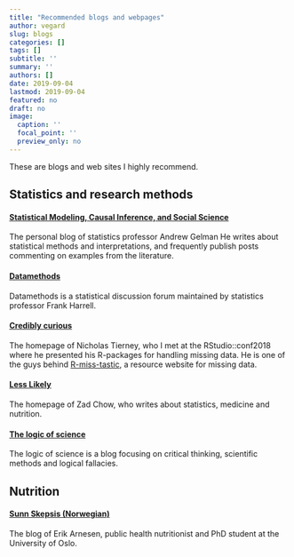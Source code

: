 ```yaml
---
title: "Recommended blogs and webpages"
author: vegard
slug: blogs
categories: []
tags: []
subtitle: ''
summary: ''
authors: []
date: 2019-09-04
lastmod: 2019-09-04
featured: no
draft: no
image:
  caption: ''
  focal_point: ''
  preview_only: no
---
```

These are blogs and web sites I highly recommend.

## Statistics and research methods

#### [Statistical Modeling, Causal Inference, and Social Science](https://statmodeling.stat.columbia.edu/)
The personal blog of statistics professor Andrew Gelman He writes about statistical methods and interpretations, and frequently publish posts commenting on examples from the literature. 

#### [Datamethods](https://discourse.datamethods.org/)
Datamethods is a statistical discussion forum maintained by statistics professor Frank Harrell.

#### [Credibly curious](https://www.njtierney.com/)
The homepage of Nicholas Tierney, who I met at the RStudio::conf2018 where he presented his R-packages for handling missing data. He is one of the guys behind [R-miss-tastic](https://rmisstastic.netlify.com/), a resource website for missing data.

#### [Less Likely](https://lesslikely.com/)
The homepage of Zad Chow, who writes about statistics, medicine and nutrition. 

#### [The logic of science](https://www.thelogicofscience.com)
The logic of science is a blog focusing on critical thinking, scientific methods and logical fallacies. 


## Nutrition
#### [Sunn Skepsis (Norwegian)](https://sunnskepsis.wordpress.com/)
The blog of Erik Arnesen, public health nutritionist and PhD student at the University of Oslo.